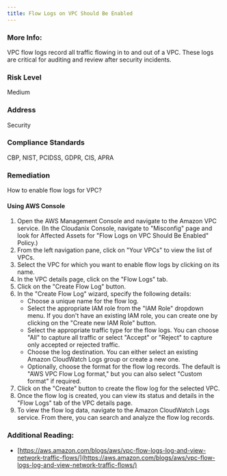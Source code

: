 ```yaml
---
title: Flow Logs on VPC Should Be Enabled
---
```


### More Info:

VPC flow logs record all traffic flowing in to and out of a VPC. These logs are critical for auditing and review after security incidents.

### Risk Level

Medium

### Address

Security

### Compliance Standards

CBP, NIST, PCIDSS, GDPR, CIS, APRA

### Remediation

How to enable flow logs for VPC?

#### Using AWS Console

1. Open the AWS Management Console and navigate to the Amazon VPC service.
    (In the Cloudanix Console, navigate to "Misconfig" page and look for Affected Assets for "Flow Logs on VPC Should Be Enabled" Policy.)
2. From the left navigation pane, click on "Your VPCs" to view the list of VPCs.
3. Select the VPC for which you want to enable flow logs by clicking on its name.
4. In the VPC details page, click on the "Flow Logs" tab.
5. Click on the "Create Flow Log" button.
6. In the "Create Flow Log" wizard, specify the following details:
   - Choose a unique name for the flow log.
   - Select the appropriate IAM role from the "IAM Role" dropdown menu. If you don't have an existing IAM role, you can create one by clicking on the "Create new IAM Role" button.
   - Select the appropriate traffic type for the flow logs. You can choose "All" to capture all traffic or select "Accept" or "Reject" to capture only accepted or rejected traffic.
   - Choose the log destination. You can either select an existing Amazon CloudWatch Logs group or create a new one.
   - Optionally, choose the format for the flow log records. The default is "AWS VPC Flow Log format," but you can also select "Custom format" if required.
7. Click on the "Create" button to create the flow log for the selected VPC.
8. Once the flow log is created, you can view its status and details in the "Flow Logs" tab of the VPC details page.
9. To view the flow log data, navigate to the Amazon CloudWatch Logs service. From there, you can search and analyze the flow log records.

### Additional Reading:

- [https://aws.amazon.com/blogs/aws/vpc-flow-logs-log-and-view-network-traffic-flows/](https://aws.amazon.com/blogs/aws/vpc-flow-logs-log-and-view-network-traffic-flows/)
